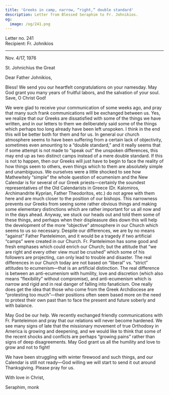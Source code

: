 ```yaml
---
title: 'Greeks in camp, narrow, “right,” double standard'
description: Letter from Blessed Seraphim to Fr. Johnikios.
og:
  image: /og/241.png
---
```


<div style={{textAlign:'right', fontFamily:'monospace'}}>Letter no. 241</div>
<div style={{textAlign:'left', fontFamily:'monospace'}}>Recipient: Fr. Johnikios</div>

---

Nov. 4/17, 1976

St. Johnichius the Great

Dear Father Johnikios,

Bless! We send you our heartfelt congratulations on your namesday. May God grant you many years of fruitful labors, and the salvation of your soul. Save, О Christ God!

We were glad to receive your communication of some weeks ago, and pray that many such frank communications will be exchanged between us. Yes, we realize that our Greeks are dissatisfied with some of the things we have written, and in our letters to them we deliberately said some of the things which perhaps too long already have been left unspoken. I think in the end this will be better both for them and for us. In general our church atmosphere seems to have been suffering from a certain lack of objectivity, sometimes even amounting to a “double standard,” and it really seems that if some attempt is not made to “speak out” the unspoken differences, this may end up as two distinct camps instead of a mere double standard. If this is not to happen, then our Greeks will just have to begin to face the reality of how things seem to others, even things which to them are absolutely simple and unambiguous. We ourselves were a little shocked to see how Mathewitely “simple” the whole question of ecumenism and the New Calendar is for several of our Greek priests—certainly the soundest representatives of the Old Calendarists in Greece (Dr. Kalomiros, Archimandrite Kyprian, Father Theodoritos, etc.) do not agree with them here and are much closer to the position of our bishops. This narrowness prevents our Greeks from seeing some rather obvious things and making some elementary distinctions which are rather important for us all now and in the days ahead. Anyway, we stuck our heads out and told them some of these things, and perhaps when their displeasure dies down this will help the development of the more “objective” atmosphere in our Church which seems to us so necessary. Despite our differences, we are by no means “against” Father Panteleimon, and it would be a tragedy if two artificial “camps” were created in our Church. Fr. Panteleimon has some good and fresh emphases which could enrich our Church; but the attitude that “we are right and every other view must be crushed” which some of his followers are projecting, can only lead to trouble and disaster. The real differences in our Church today are not based on “liberal” vs. “strict” attitudes to ecumenism—that is an artificial distinction. The real difference is between an anti-ecumenism with humility, love and discretion (which also means “flexibility” without compromise), and anti-ecumenism which is narrow and rigid and in real danger of falling into fanaticism. One really does get the idea that those who come from the Greek Archdiocese are “protesting too much”—their positions often seem based more on the need to protest their own past than to face the present and future soberly and with balance.

May God be our help. We recently exchanged friendly communications with Fr. Panteleimon and pray that our relations will never become hardened. We see many signs of late that the missionary movement of true Orthodoxy in America is growing and deepening, and we would like to think that some of the recent shocks and conflicts are perhaps “growing pains” rather than signs of deep disagreements. May God grant us all the humility and love to grow and not to fight!

We have been struggling with winter firewood and such things, and our Calendar is still not ready—God willing we will start to send it out around Thanksgiving. Please pray for us.

With love in Christ,

Seraphim, monk
